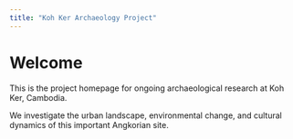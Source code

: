 ```yaml
---
title: "Koh Ker Archaeology Project"
---
```


# Welcome

This is the project homepage for ongoing archaeological research at Koh Ker, Cambodia.

We investigate the urban landscape, environmental change, and cultural dynamics of this important Angkorian site.
